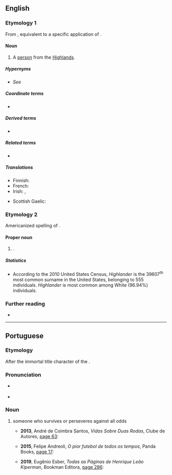 {{also|highlander}}
==English==
{{wikipedia}}

===Etymology 1===
From {{suffix|en|Highlands|er}}, equivalent to a specific application of {{m|en|highlander}}.

====Noun====
{{en-noun}}

# A [[person]] from the [[Highlands]].

=====Hypernyms=====
* ''See'' {{l|en|Scot}}

=====Coordinate terms=====
* {{l|en|Lowlander}}

=====Derived terms=====
* {{l|en|Shanghailander}}

=====Related terms=====
* {{l|en|highlander}}

=====Translations=====
{{trans-top|inhabitant of the Scottish Highlands}}
* Finnish: {{t|fi|ylämaalainen}}
* French: {{t+|fr|highlander|m}}
* Irish: {{t|ga|Gael|m}}, {{t|ga|Híleantóir|m}}
{{trans-mid}}
* Scottish Gaelic: {{t|gd|Gàidheal|m}}
{{trans-bottom}}

===Etymology 2===
Americanized spelling of {{der|en|de|Heilander}}.

====Proper noun====
{{en-proper noun|s}}

# {{surname|en|from=German}}.

=====Statistics=====
* According to the 2010 United States Census, ''Highlander'' is the 39607<sup>th</sup> most common surname in the United States, belonging to 555 individuals. ''Highlander'' is most common among White (96.94%) individuals.

===Further reading===
* {{R:en:DAFN}}

{{cln|en|3-syllable words}}
{{c|en|People|Scotland}}

----

==Portuguese==

===Etymology===
After the immortal title character of the {{w|Highlander (franchise)|Highlander film franchise}}.

===Pronunciation===
* {{a|Brazil}} {{IPA|pt|/hajˈlɐ̃.deʁ/}}
* {{homophones|pt|highlander}}

===Noun===
{{pt-noun|m-f|s|old=1}}

# {{lb|pt|Brazil|humorous}} someone who survives or perseveres against all odds
#* '''2013''', André de Coimbra Santos, ''Vidas Sobre Duas Rodas'', Clube de Autores, [https://books.google.com/books?id=QRZRBQAAQBAJ&pg=PA63&dq=%22highlander%22#v=onepage page 63]:
#*: {{quote|pt|É condição “Sine qua non”, para sair pilotando, utilizar os equipamentos de proteção, sob pena para os desobedientes, de serem multados e até ter a moto apreendida, como também para os que acham que são “'''Highlander'''” e percebem da pior forma que não são - depois que passam a morar debaixo de sete palmos de terra, ou então trocam as duas rodas motorizadas por uma cadeira sobre rodas ou uma muleta.|It is a sine qua non precondition, before you go out driving [motorcycles], to use protective gear; with those who disobey facing the penalty of being fined or even having their motorcycle seized, or those who think they are “'''Highlander'''” and find out the worst way possible that they are not - after they start living six feet under, or exchange their two motor wheels for a wheelchair or a crutch.}}
#* '''2015''', Felipe Andreoli, ''O pior futebol de todos os tempos'', Panda Books, [https://books.google.com/books?id=dcm3weKfTNsC&pg=PT17&dq=%22highlander%22#v=onepage&q=%22highlander%22 page 17]:
#*: {{quote|pt|O Maranhão tem, pelo menos, duas instituições: o imortal (mais porque não morre do que pelas obras que já escreveu), o '''Highlander''' da política, José Sarney, e o glorioso Sampaio Corrêa Futebol Clube.|Maranhão has at least two institutions: the immortal (more so because he won’t die than because of the works he has authored), the '''Highlander''' of politics: José Sarney, and the glorious Sampaio Corrêa Football Club.}}
#* '''2019''', Eugênio Esber, ''Todas as Páginas de Henrique Leão Kiperman'', Bookman Editora, [https://books.google.com/books?id=fMCODwAAQBAJ&pg=PT286&dq=%22highlander%22#v=onepage page 286]:
#*: {{quote|pt|Das duas vezes anteriores, em 1989 e em 2000, ele havia se recuperado satisfatoriamente, a ponto de Adriane se referir a ele como “nosso '''Highlander'''”, em referência ao protagonista do filme “Guerreiro Imortal”.|He had recovered satisfactorily from the previous two [heart attacks] in 1989 and in 2000, to the point that Adriane would refer to him as “our '''Highlander'''”, after the main character of the film  “Highlander”.}}

{{cln|pt|eponyms}}